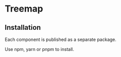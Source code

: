 # Treemap



<Meta title="Base/Treemap/Introduction" />
<Canvas of={TreemapStories.Default} />

## Installation

Each component is published as a separate package.

Use npm, yarn or pnpm to install.

```sh
$ npm install @kitsuyui/react-treemap
```

```sh
$ yarn add @kitsuyui/react-treemap
```

```sh
$ pnpm add @kitsuyui/react-treemap
```

